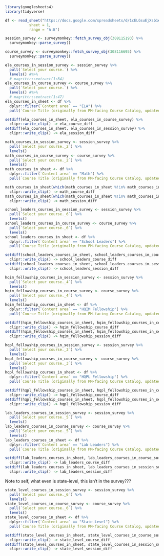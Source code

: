 
```r
library(googlesheets4)
library(tidyverse)

df <- read_sheet("https://docs.google.com/spreadsheets/d/1cELGsuEjXsb1e5oRdtdYof-Ul7jfdBXMOTYbIYd7nS4/edit#gid=0",
           sheet = 1,
           range = "A:B")

session_survey <- surveymonkey::fetch_survey_obj(308115193) %>%
  surveymonkey::parse_survey()

course_survey <- surveymonkey::fetch_survey_obj(308116695) %>%
  surveymonkey::parse_survey()
```

```r
ela_courses_in_session_survey <- session_survey %>%
  pull(`Select your course.`) %>%
  levels() #%>% 
  # magrittr::extract(1:84)
ela_courses_in_course_survey <- course_survey %>%
  pull(`Select your course.`) %>%
  levels() #%>%
  # magrittr::extract(1:47)
ela_courses_in_sheet <- df %>%
  dplyr::filter(`Content area` == "ELA") %>%
  pull(`Course Title (originally from PM-facing Course Catalog, updated for new naming conventions)`)

setdiff(ela_courses_in_sheet, ela_courses_in_course_survey) %>%
  clipr::write_clip() -> ela_course_diff
setdiff(ela_courses_in_sheet, ela_courses_in_session_survey) %>%
  clipr::write_clip() -> ela_session_diff
```

```r
math_courses_in_session_survey <- session_survey %>%
  pull(`Select your course._2`) %>%
  levels()
math_courses_in_course_survey <- course_survey %>%
  pull(`Select your course._2`) %>%
  levels()
math_courses_in_sheet <- df %>%
  dplyr::filter(`Content area` == "Math") %>%
  pull(`Course Title (originally from PM-facing Course Catalog, updated for new naming conventions)`)

math_courses_in_sheet[which(math_courses_in_sheet %!in% math_courses_in_course_survey == FALSE)] %>%
  clipr::write_clip() -> math_course_diff
math_courses_in_sheet[which(math_courses_in_sheet %!in% math_courses_in_session_survey == FALSE)] %>%
  clipr::write_clip() -> math_session_diff
```

```r
school_leaders_courses_in_session_survey <- session_survey %>%
  pull(`Select your course._6`) %>%
  levels()
school_leaders_courses_in_course_survey <- course_survey %>%
  pull(`Select your course._6`) %>%
  levels()
school_leaders_courses_in_sheet <- df %>%
  dplyr::filter(`Content area` == "School Leaders") %>%
  pull(`Course Title (originally from PM-facing Course Catalog, updated for new naming conventions)`)

setdiff(school_leaders_courses_in_sheet, school_leaders_courses_in_course_survey) %>%
  clipr::write_clip() -> school_leaders_course_diff
setdiff(school_leaders_courses_in_sheet, school_leaders_courses_in_session_survey) %>%
  clipr::write_clip() -> school_leaders_session_diff
```


```r
hqim_fellowship_courses_in_session_survey <- session_survey %>%
  pull(`Select your course._4`) %>%
  levels()
hqim_fellowship_courses_in_course_survey <- course_survey %>%
  pull(`Select your course._4`) %>%
  levels()
hqim_fellowship_courses_in_sheet <- df %>%
  dplyr::filter(`Content area` == "HQIM Fellowship") %>%
  pull(`Course Title (originally from PM-facing Course Catalog, updated for new naming conventions)`)

setdiff(hqim_fellowship_courses_in_sheet, hqim_fellowship_courses_in_course_survey) %>%
  clipr::write_clip() -> hqim_fellowship_course_diff
setdiff(hqim_fellowship_courses_in_sheet, hqim_fellowship_courses_in_session_survey) %>%
  clipr::write_clip() -> hqim_fellowship_session_diff
```

```r
hqpl_fellowship_courses_in_session_survey <- session_survey %>%
  pull(`Select your course._3`) %>%
  levels()
hqpl_fellowship_courses_in_course_survey <- course_survey %>%
  pull(`Select your course._3`) %>%
  levels()
hqpl_fellowship_courses_in_sheet <- df %>%
  dplyr::filter(`Content area` == "HQPL Fellowship") %>%
  pull(`Course Title (originally from PM-facing Course Catalog, updated for new naming conventions)`)

setdiff(hqpl_fellowship_courses_in_sheet, hqpl_fellowship_courses_in_course_survey) %>%
  clipr::write_clip() -> hqpl_fellowship_course_diff
setdiff(hqpl_fellowship_courses_in_sheet, hqpl_fellowship_courses_in_session_survey) %>%
  clipr::write_clip() -> hqpl_fellowship_session_diff
```

```r
lab_leaders_courses_in_session_survey <- session_survey %>%
  pull(`Select your course._5`) %>%
  levels()
lab_leaders_courses_in_course_survey <- course_survey %>%
  pull(`Select your course._5`) %>%
  levels()
lab_leaders_courses_in_sheet <- df %>%
  dplyr::filter(`Content area` == "Lab Leaders") %>%
  pull(`Course Title (originally from PM-facing Course Catalog, updated for new naming conventions)`)

setdiff(lab_leaders_courses_in_sheet, lab_leaders_courses_in_course_survey) %>%
  clipr::write_clip() -> lab_leaders_course_diff
setdiff(lab_leaders_courses_in_sheet, lab_leaders_courses_in_session_survey) %>%
  clipr::write_clip() -> lab_leaders_session_diff
```

Note to self, what even is state-level, this isn't in the survey???

```r
state_level_courses_in_session_survey <- session_survey %>%
  pull(`Select your course._6`) %>%
  levels()
state_level_courses_in_course_survey <- course_survey %>%
  pull(`Select your course._6`) %>%
  levels()
state_level_courses_in_sheet <- df %>%
  dplyr::filter(`Content area` == "State-Level") %>%
  pull(`Course Title (originally from PM-facing Course Catalog, updated for new naming conventions)`)

setdiff(state_level_courses_in_sheet, state_level_courses_in_course_survey) %>%
  clipr::write_clip() -> state_level_course_diff
setdiff(state_level_courses_in_sheet, state_level_courses_in_session_survey) %>%
  clipr::write_clip() -> state_level_session_diff
```

